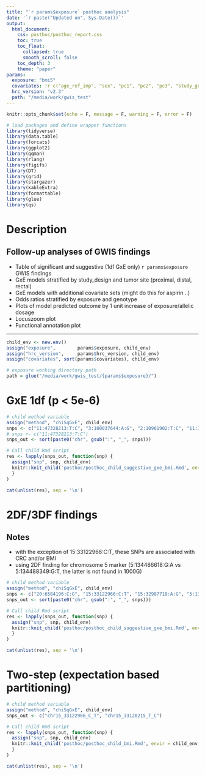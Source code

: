 ```yaml
---
title: "`r params$exposure` posthoc analysis"
date: '`r paste("Updated on", Sys.Date())`'
output: 
  html_document:
    css: posthoc/posthoc_report.css
    toc: true
    toc_float:
      collapsed: true
      smooth_scroll: false
    toc_depth: 3
    theme: "paper"
params:
  exposure: "bmi5"
  covariates: !r c("age_ref_imp", "sex", "pc1", "pc2", "pc3", "study_gxe")
  hrc_version: "v2.3"
  path: "/media/work/gwis_test"
---
```


```r
knitr::opts_chunk$set(echo = F, message = F, warning = F, error = F)

# load packages and define wrapper functions
library(tidyverse)
library(data.table)
library(forcats)
library(ggplot2)
library(qqman)
library(rlang)
library(figifs)
library(DT)
library(grid)
library(stargazer)
library(kableExtra)
library(formattable)
library(glue)
library(qs)
```

# Description

## Follow-up analyses of GWIS findings  
- Table of significant and suggestive (1df GxE only) ```r params$exposure``` GWIS findings  
- GxE models stratified by study_design and tumor site (proximal, distal, rectal)  
- GxE models with additional covariate sets (might do this for aspirin ..)  
- Odds ratios stratified by exposure and genotype  
- Plots of model predicted outcome by 1 unit increase of exposure/allelic dosage  
- Locuszoom plot   
- Functional annotation plot   

---

<!-- define variables -->
```r
child_env <- new.env()
assign("exposure",        params$exposure, child_env)
assign("hrc_version",     params$hrc_version, child_env)
assign("covariates", sort(params$covariates), child_env)

# exposure working directory path
path = glue("/media/work/gwis_test/{params$exposure}/")
```




# GxE 1df (p < 5e-6)
```r
# child method variable
assign("method", "chiSqGxE", child_env)
snps <- c("11:47328213:T:C", "3:100037644:A:G", "2:10961902:T:C", "11:120531547:C:G","11:46574459:T:A", "2:217410559:G:A", "6:138766021:C:T", "9:136601110:C:G", "15:33122966:C:T")
# snps <- c("11:47328213:T:C")
snps_out <- sort(paste0("chr", gsub(":", "_", snps)))

# Call child Rmd script
res <- lapply(snps_out, function(snp) {
  assign("snp", snp, child_env)
  knitr::knit_child('posthoc/posthoc_child_suggestive_gxe_bmi.Rmd', envir = child_env, quiet = TRUE)
  }
)

cat(unlist(res), sep = '\n')
```


# 2DF/3DF findings

## Notes
- with the exception of 15:33122966:C:T, these SNPs are associated with CRC and/or BMI  
- using 2DF finding for chromosome 5 marker (5:134486618:G:A vs 5:134488349:G:T, the latter is not found in 1000G)  

```r
# child method variable
assign("method", "chiSqGxE", child_env)
snps <- c("20:6584196:C:G", "15:33122966:C:T", "15:32987718:A:G", "5:134486618:G:A", "10:114274269:T:C", "12:50177324:A:T")
snps_out <- sort(paste0("chr", gsub(":", "_", snps)))

# Call child Rmd script
res <- lapply(snps_out, function(snp) {
  assign("snp", snp, child_env)
  knitr::knit_child('posthoc/posthoc_child_suggestive_gxe_bmi.Rmd', envir = child_env, quiet = TRUE)
  }
)

cat(unlist(res), sep = '\n')
```







# Two-step (expectation based partitioning)
```r
# child method variable
assign("method", "chiSqGxE", child_env)
snps_out <- c("chr15_33122966_C_T", "chr15_33120215_T_C")

# Call child Rmd script
res <- lapply(snps_out, function(snp) {
  assign("snp", snp, child_env)
  knitr::knit_child('posthoc/posthoc_child_bmi.Rmd', envir = child_env, quiet = TRUE)
  }
)

cat(unlist(res), sep = '\n')
```



